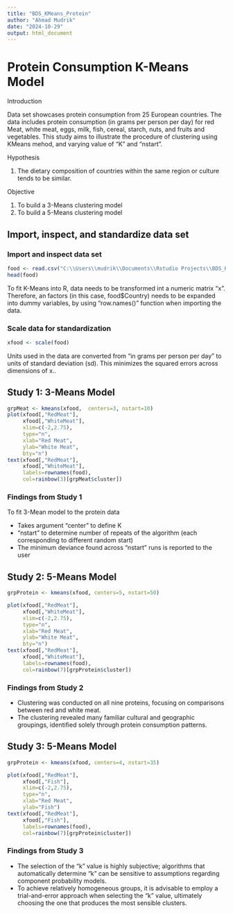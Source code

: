 ---
title: "BDS_KMeans_Protein"
author: "Ahmad Mudrik"
date: "2024-10-29"
output: html_document
---

# Protein Consumption K-Means Model

Introduction

Data set showcases protein consumption from 25 European countries. The data includes protein consumption (in grams per person per day) for red Meat, white meat, eggs, milk, fish, cereal, starch, nuts, and fruits and vegetables. This study aims to illustrate the procedure of clustering using KMeans mehod, and varying value of "K" and "nstart".

Hypothesis

1. The dietary composition of countries within the same region or culture tends to be similar.

Objective

1. To build a 3-Means clustering model
2. To build a 5-Means clustering model


## Import, inspect, and standardize data set

### Import and inspect data set
```{r}
food <- read.csv("C:\\Users\\mudrik\\Documents\\Rstudio Projects\\BDS_KMeans_Protein\\protein.csv", row.names=1) # 1st column is country name
head(food)
```
To fit K-Means into R, data needs to be transformed int a numeric matrix "x". Therefore, an factors (in this case, food$Country) needs to be expanded into dummy variables, by using "row.names()"  function when importing the data.

### Scale data for standardization
```{r cars}
xfood <- scale(food) 
```
Units used in the data are converted from "in grams per person per day" to units of standard deviation (sd). This minimizes the squared errors across dimensions of x..


## Study 1: 3-Means Model

```{r pressure, echo=FALSE}
grpMeat <- kmeans(xfood,  centers=3, nstart=10)
plot(xfood[,"RedMeat"], 
     xfood[,"WhiteMeat"], 
     xlim=c(-2,2.75), 
     type="n", 
     xlab="Red Meat", 
     ylab="White Meat", 
     bty="n")
text(xfood[,"RedMeat"], 
     xfood[,"WhiteMeat"], 
     labels=rownames(food),
     col=rainbow(3)[grpMeat$cluster])
```


### Findings from Study 1
To fit 3-Mean model to the protein data

- Takes argument "center" to define K
- "nstart" to determine number of repeats of the algorithm (each corresponding to different random start)
- The minimum deviance found across "nstart" runs is reported to the user


## Study 2: 5-Means Model

```{r}
grpProtein <- kmeans(xfood, centers=5, nstart=50)

plot(xfood[,"RedMeat"], 
     xfood[,"WhiteMeat"], 
     xlim=c(-2,2.75), 
     type="n", 
     xlab="Red Meat", 
     ylab="White Meat", 
     bty="n")
text(xfood[,"RedMeat"], 
     xfood[,"WhiteMeat"], 
     labels=rownames(food), 
     col=rainbow(7)[grpProtein$cluster]) 
```

### Findings from Study 2

- Clustering was conducted on all nine proteins, focusing on comparisons between red and white meat.
- The clustering revealed many familiar cultural and geographic groupings, identified solely through protein consumption patterns.


## Study 3: 5-Means Model

```{r}
grpProtein <- kmeans(xfood, centers=4, nstart=35)

plot(xfood[,"RedMeat"], 
     xfood[,"Fish"], 
     xlim=c(-2,2.75), 
     type="n", 
     xlab="Red Meat", 
     ylab="Fish")
text(xfood[,"RedMeat"], 
     xfood[,"Fish"], 
     labels=rownames(food), 
     col=rainbow(7)[grpProtein$cluster]) 
```

### Findings from Study 3

- The selection of the "k" value is highly subjective; algorithms that automatically determine "k" can be sensitive to assumptions regarding component probability models.
- To achieve relatively homogeneous groups, it is advisable to employ a trial-and-error approach when selecting the "k" value, ultimately choosing the one that produces the most sensible clusters.

